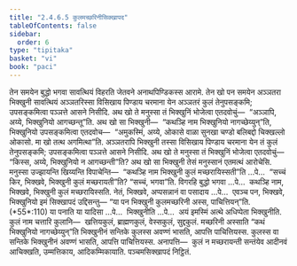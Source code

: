 ```yaml
---
title: "2.4.6.5 कुलमच्छरिनीसिक्खापद"
tableOfContents: false
sidebar:
  order: 6
type: "tipitaka"
basket: "vi"
book: "paci"
---
```



<DynamicBreadcrumb />

<Division number="1042" book="paci">

<Paragraph number="3137" book="paci">
तेन समयेन बुद्धो भगवा सावत्थियं विहरति जेतवने अनाथपिण्डिकस्स आरामे. तेन खो पन समयेन अञ्ञतरा भिक्खुनी सावत्थियं अञ्ञतरिस्सा विसिखाय पिण्डाय चरमाना येन अञ्ञतरं कुलं तेनुपसङ्कमि; उपसङ्कमित्वा पञ्ञत्ते आसने निसीदि. अथ खो ते मनुस्सा तं भिक्खुनिं भोजेत्वा एतदवोचुं—  “अञ्ञापि, अय्ये, भिक्खुनियो आगच्छन्तू”ति. अथ खो सा भिक्खुनी—  “कथञ्हि नाम भिक्खुनियो नागच्छेय्युन्”ति, भिक्खुनियो उपसङ्कमित्वा एतदवोच—  “अमुकस्मिं, अय्ये, ओकासे वाळा सुनखा चण्डो बलिबद्दो चिक्खल्लो ओकासो. मा खो तत्थ अगमित्था”ति. अञ्ञतरापि भिक्खुनी तस्सा विसिखाय पिण्डाय चरमाना येन तं कुलं तेनुपसङ्कमि; उपसङ्कमित्वा पञ्ञत्ते आसने निसीदि. अथ खो ते मनुस्सा तं भिक्खुनिं भोजेत्वा एतदवोचुं—  “किस्स, अय्ये, भिक्खुनियो न आगच्छन्ती”ति?
</Paragraph>

<Paragraph number="3138" book="paci">
अथ खो सा भिक्खुनी तेसं मनुस्सानं एतमत्थं आरोचेसि. मनुस्सा उज्झायन्ति खिय्यन्ति विपाचेन्ति—  “कथञ्हि नाम भिक्खुनी कुलं मच्छरायिस्सती”ति …पे…  “सच्चं किर, भिक्खवे, भिक्खुनी कुलं मच्छरायती”ति? “सच्चं, भगवा”ति. विगरहि बुद्धो भगवा …पे…  कथञ्हि नाम, भिक्खवे, भिक्खुनी कुलं मच्छरायिस्सति. नेतं, भिक्खवे, अप्पसन्नानं वा पसादाय …पे…  एवञ्च पन, भिक्खवे, भिक्खुनियो इमं सिक्खापदं उद्दिसन्तु—
</Paragraph>

</Division>
<Division number="1043" book="paci">

<Paragraph number="3139" book="paci">
<Emphasis>“या पन भिक्खुनी कुलमच्छरिनी अस्स, पाचित्तियन्”</Emphasis>ति. (*55*:<Emphasis>110</Emphasis>)
</Paragraph>

</Division>
<Division number="1044" book="paci">

<Paragraph number="3140" book="paci">
<Emphasis>या पना</Emphasis>ति या यादिसा …पे…  <Emphasis>भिक्खुनी</Emphasis>ति …पे…  अयं इमस्मिं अत्थे अधिप्पेता भिक्खुनीति.
</Paragraph>

<Paragraph number="3141" book="paci">
<Emphasis>कुलं</Emphasis> नाम चत्तारि कुलानि—  खत्तियकुलं, ब्राह्मणकुलं, वेस्सकुलं, सुद्दकुलं.
</Paragraph>

<Paragraph number="3142" book="paci">
<Emphasis>मच्छरिनी अस्सा</Emphasis>ति “कथं भिक्खुनियो नागच्छेय्युन्”ति भिक्खुनीनं सन्तिके कुलस्स अवण्णं भासति, आपत्ति पाचित्तियस्स. कुलस्स वा सन्तिके भिक्खुनीनं अवण्णं भासति, आपत्ति पाचित्तियस्स.
</Paragraph>

</Division>
<Division number="1045" book="paci">

<Paragraph number="3143" book="paci">
अनापत्ति—  कुलं न मच्छरायन्ती सन्तंयेव आदीनवं आचिक्खति, उम्मत्तिकाय, आदिकम्मिकायाति.

</Paragraph>
</Division>

<Paragraph number="3144" type="center" book="paci">
पञ्चमसिक्खापदं निट्ठितं.
</Paragraph>